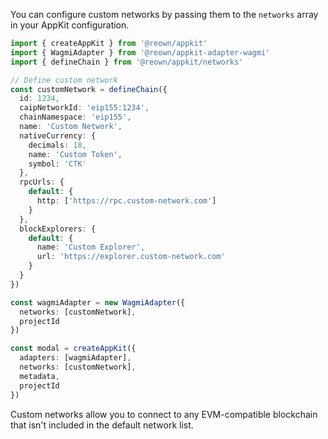 You can configure custom networks by passing them to the `networks` array in your AppKit configuration.

```ts
import { createAppKit } from '@reown/appkit'
import { WagmiAdapter } from '@reown/appkit-adapter-wagmi'
import { defineChain } from '@reown/appkit/networks'

// Define custom network
const customNetwork = defineChain({
  id: 1234,
  caipNetworkId: 'eip155:1234',
  chainNamespace: 'eip155',
  name: 'Custom Network',
  nativeCurrency: {
    decimals: 18,
    name: 'Custom Token',
    symbol: 'CTK'
  },
  rpcUrls: {
    default: {
      http: ['https://rpc.custom-network.com']
    }
  },
  blockExplorers: {
    default: {
      name: 'Custom Explorer',
      url: 'https://explorer.custom-network.com'
    }
  }
})

const wagmiAdapter = new WagmiAdapter({
  networks: [customNetwork],
  projectId
})

const modal = createAppKit({
  adapters: [wagmiAdapter],
  networks: [customNetwork],
  metadata,
  projectId
})
```

Custom networks allow you to connect to any EVM-compatible blockchain that isn't included in the default network list.
